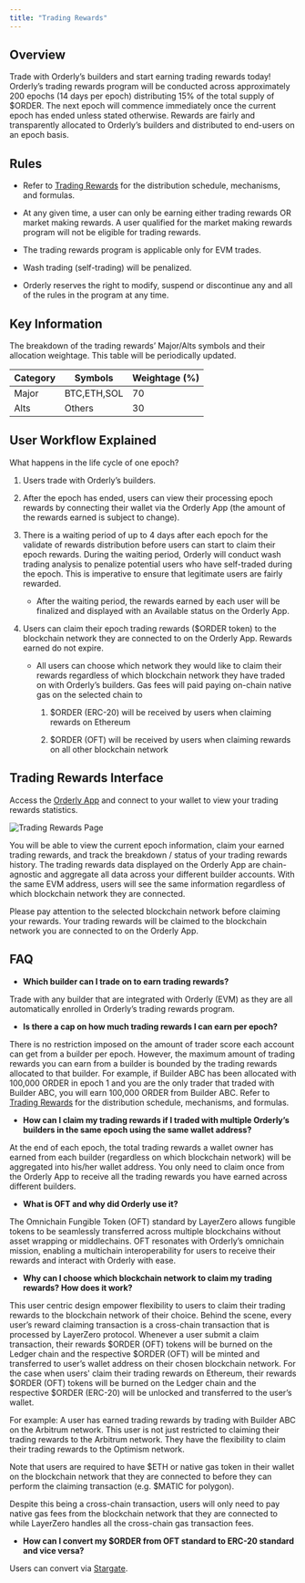 ```yaml
---
title: "Trading Rewards"
---
```


## Overview
Trade with Orderly’s builders and start earning trading rewards today! Orderly’s trading rewards program will be conducted across approximately 200 epochs (14 days per epoch) distributing 15% of the total supply of $ORDER. The next epoch will commence immediately once the current epoch has ended unless stated otherwise. Rewards are fairly and transparently allocated to Orderly’s builders and distributed to end-users on an epoch basis.

## Rules
- Refer to [Trading Rewards](/introduction/tokenomics/trading-rewards/trading-rewards-mechanism) for the distribution schedule, mechanisms, and formulas.

- At any given time, a user can only be earning either trading rewards OR market making rewards. A user qualified for the market making rewards program will not be eligible for trading rewards.

- The trading rewards program is applicable only for EVM trades.

- Wash trading (self-trading) will be penalized.

- Orderly reserves the right to modify, suspend or discontinue any and all of the rules in the program at any time.

## Key Information
The breakdown of the trading rewards’ Major/Alts symbols and their allocation weightage. This table will be periodically updated.

| Category | Symbols     | Weightage (\%) |
|----------|-------------|----------------|
| Major    | BTC,ETH,SOL | 70             |
| Alts     | Others      | 30             |

## User Workflow Explained
What happens in the life cycle of one epoch?

1. Users trade with Orderly’s builders.

2. After the epoch has ended, users can view their processing epoch rewards by connecting their wallet via the Orderly App (the amount of the rewards earned is subject to change).

3. There is a waiting period of up to 4 days after each epoch for the validate of rewards distribution before users can start to claim their epoch rewards. During the waiting period, Orderly will conduct wash trading analysis to penalize potential users who have self-traded during the epoch. This is imperative to ensure that legitimate users are fairly rewarded.

    - After the waiting period, the rewards earned by each user will be finalized and displayed with an Available status on the Orderly App.

4. Users can claim their epoch trading rewards (\$ORDER token) to the blockchain network they are connected to on the Orderly App. Rewards earned do not expire.

    - All users can choose which network they would like to claim their rewards regardless of which blockchain network they have traded on with Orderly’s builders. Gas fees will paid paying on-chain native gas on the selected chain to 

        1. \$ORDER (ERC-20) will be received by users when claiming rewards on Ethereum

        2. \$ORDER (OFT) will be received by users when claiming rewards on all other blockchain network


## Trading Rewards Interface
Access the [Orderly App](https://app.orderly.network/tradingRewards) and connect to your wallet to view your trading rewards statistics.

<img
  className="block dark:hidden"
  src="/images/trading-rewards-interface.png"
  alt="Trading Rewards Page"
/>

You will be able to view the current epoch information, claim your earned trading rewards, and track the breakdown / status of your trading rewards history. The trading rewards data displayed on the Orderly App are chain-agnostic and aggregate all data across your different builder accounts. With the same EVM address, users will see the same information regardless of which blockchain network they are connected.

<Note>
Please pay attention to the selected blockchain network before claiming your rewards. Your trading rewards will be claimed to the blockchain network you are connected to on the Orderly App.
</Note>

## FAQ

- **Which builder can I trade on to earn trading rewards?**

Trade with any builder that are integrated with Orderly (EVM) as they are all automatically enrolled in Orderly’s trading rewards program.

 

- **Is there a cap on how much trading rewards I can earn per epoch?**

There is no restriction imposed on the amount of trader score each account can get from a builder per epoch. However, the maximum amount of trading rewards you can earn from a builder is bounded by the trading rewards allocated to that builder. For example, if Builder ABC has been allocated with 100,000 ORDER in epoch 1 and you are the only trader that traded with Builder ABC, you will earn 100,000 ORDER from Builder ABC. Refer to [Trading Rewards](/introduction/tokenomics/trading-rewards/trading-rewards-mechanism) for the distribution schedule, mechanisms, and formulas. 

 

- **How can I claim my trading rewards if I traded with multiple Orderly’s builders in the same epoch using the same wallet address?**

At the end of each epoch, the total trading rewards a wallet owner has earned from each builder (regardless on which blockchain network) will be aggregated into his/her wallet address. You only need to claim once from the Orderly App to receive all the trading rewards you have earned across different builders.

 

- **What is OFT and why did Orderly use it?**

The Omnichain Fungible Token (OFT) standard by LayerZero allows fungible tokens to be seamlessly transferred across multiple blockchains without asset wrapping or middlechains. OFT resonates with Orderly’s omnichain mission, enabling a multichain interoperability for users to receive their rewards and interact with Orderly with ease.

 

- **Why can I choose which blockchain network to claim my trading rewards? How does it work?**

This user centric design empower flexibility to users to claim their trading rewards to the blockchain network of their choice. Behind the scene, every user’s reward claiming transaction is a cross-chain transaction that is processed by LayerZero protocol. Whenever a user submit a claim transaction, their rewards \$ORDER (OFT) tokens will be burned on the Ledger chain and the respective \$ORDER (OFT) will be minted and transferred to user’s wallet address on their chosen blockchain network. For the case when users' claim their trading rewards on Ethereum, their rewards \$ORDER (OFT) tokens will be burned on the Ledger chain and the respective \$ORDER (ERC-20) will be unlocked and transferred to the user’s wallet. 

For example: A user has earned trading rewards by trading with Builder ABC on the Arbitrum network. This user is not just restricted to claiming their trading rewards to the Arbitrum network. They have the flexibility to claim their trading rewards to the Optimism network.

Note that users are required to have \$ETH or native gas token in their wallet on the blockchain network that they are connected to before they can perform the claiming transaction (e.g. \$MATIC for polygon).

Despite this being a cross-chain transaction, users will only need to pay native gas fees from the blockchain network that they are connected to while LayerZero handles all the cross-chain gas transaction fees.

 

- **How can I convert my \$ORDER from OFT standard to ERC-20 standard and vice versa?**

Users can convert via [Stargate](https://stargate.finance/bridge).